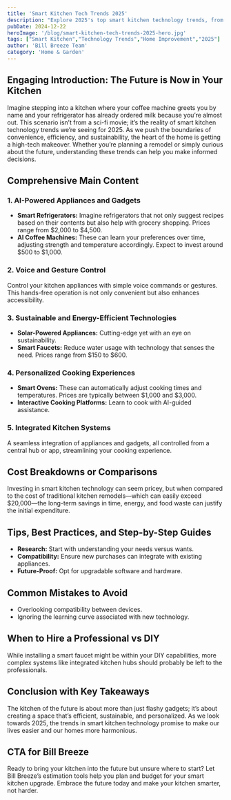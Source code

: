 ```yaml
---
title: 'Smart Kitchen Tech Trends 2025'
description: "Explore 2025's top smart kitchen technology trends, from AI-powered appliances to sustainability, and how they can transform your space."
pubDate: 2024-12-22
heroImage: '/blog/smart-kitchen-tech-trends-2025-hero.jpg'
tags: ["Smart Kitchen","Technology Trends","Home Improvement","2025"]
author: 'Bill Breeze Team'
category: 'Home & Garden'
---
```



## Engaging Introduction: The Future is Now in Your Kitchen

Imagine stepping into a kitchen where your coffee machine greets you by name and your refrigerator has already ordered milk because you’re almost out. This scenario isn’t from a sci-fi movie; it’s the reality of smart kitchen technology trends we’re seeing for 2025. As we push the boundaries of convenience, efficiency, and sustainability, the heart of the home is getting a high-tech makeover. Whether you’re planning a remodel or simply curious about the future, understanding these trends can help you make informed decisions.

## Comprehensive Main Content

### 1. AI-Powered Appliances and Gadgets

- **Smart Refrigerators:** Imagine refrigerators that not only suggest recipes based on their contents but also help with grocery shopping. Prices range from $2,000 to $4,500.
- **AI Coffee Machines:** These can learn your preferences over time, adjusting strength and temperature accordingly. Expect to invest around $500 to $1,000.

### 2. Voice and Gesture Control

Control your kitchen appliances with simple voice commands or gestures. This hands-free operation is not only convenient but also enhances accessibility.

### 3. Sustainable and Energy-Efficient Technologies

- **Solar-Powered Appliances:** Cutting-edge yet with an eye on sustainability.
- **Smart Faucets:** Reduce water usage with technology that senses the need. Prices range from $150 to $600.

### 4. Personalized Cooking Experiences

- **Smart Ovens:** These can automatically adjust cooking times and temperatures. Prices are typically between $1,000 and $3,000.
- **Interactive Cooking Platforms:** Learn to cook with AI-guided assistance.

### 5. Integrated Kitchen Systems

A seamless integration of appliances and gadgets, all controlled from a central hub or app, streamlining your cooking experience.

## Cost Breakdowns or Comparisons

Investing in smart kitchen technology can seem pricey, but when compared to the cost of traditional kitchen remodels—which can easily exceed $20,000—the long-term savings in time, energy, and food waste can justify the initial expenditure.

## Tips, Best Practices, and Step-by-Step Guides

- **Research:** Start with understanding your needs versus wants. 
- **Compatibility:** Ensure new purchases can integrate with existing appliances. 
- **Future-Proof:** Opt for upgradable software and hardware.

## Common Mistakes to Avoid

- Overlooking compatibility between devices.
- Ignoring the learning curve associated with new technology.

## When to Hire a Professional vs DIY

While installing a smart faucet might be within your DIY capabilities, more complex systems like integrated kitchen hubs should probably be left to the professionals.

## Conclusion with Key Takeaways

The kitchen of the future is about more than just flashy gadgets; it’s about creating a space that’s efficient, sustainable, and personalized. As we look towards 2025, the trends in smart kitchen technology promise to make our lives easier and our homes more harmonious.

## CTA for Bill Breeze

Ready to bring your kitchen into the future but unsure where to start? Let Bill Breeze’s estimation tools help you plan and budget for your smart kitchen upgrade. Embrace the future today and make your kitchen smarter, not harder.
